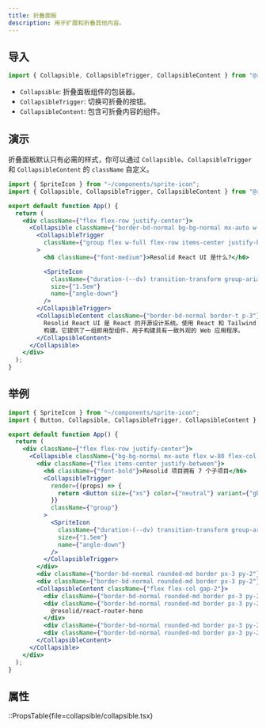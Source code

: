```yaml
---
title: 折叠面板
description: 用于扩展和折叠其他内容。
---
```


## 导入

```js
import { Collapsible, CollapsibleTrigger, CollapsibleContent } from "@resolid/react-ui";
```

- `Collapsible`: 折叠面板组件的包装器。
- `CollapsibleTrigger`: 切换可折叠的按钮。
- `CollapsibleContent`: 包含可折叠内容的组件。

## 演示

折叠面板默认只有必需的样式，你可以通过 `Collapsible`、`CollapsibleTrigger` 和 `CollapsibleContent` 的 `className` 自定义。

```jsx demo online=Collapsible
import { SpriteIcon } from "~/components/sprite-icon";
import { Collapsible, CollapsibleTrigger, CollapsibleContent } from "@resolid/react-ui";

export default function App() {
  return (
    <div className={"flex flex-row justify-center"}>
      <Collapsible className={"border-bd-normal bg-bg-normal mx-auto w-80 rounded-md border"}>
        <CollapsibleTrigger
          className={"group flex w-full flex-row items-center justify-between p-3"}
        >
          <h6 className={"font-medium"}>Resolid React UI 是什么?</h6>

          <SpriteIcon
            className={"duration-(--dv) transition-transform group-aria-expanded:rotate-180"}
            size={"1.5em"}
            name={"angle-down"}
          />
        </CollapsibleTrigger>
        <CollapsibleContent className={"border-bd-normal border-t p-3"}>
          Resolid React UI 是 React 的开源设计系统。使用 React 和 Tailwind CSS
          构建。它提供了一组即用型组件，用于构建具有一致外观的 Web 应用程序。
        </CollapsibleContent>
      </Collapsible>
    </div>
  );
}
```

## 举例

```jsx demo
import { SpriteIcon } from "~/components/sprite-icon";
import { Button, Collapsible, CollapsibleTrigger, CollapsibleContent } from "@resolid/react-ui";

export default function App() {
  return (
    <div className={"flex flex-row justify-center"}>
      <Collapsible className={"bg-bg-normal mx-auto flex w-80 flex-col gap-2"}>
        <div className={"flex items-center justify-between"}>
          <h6 className={"font-bold"}>Resolid 项目拥有 7 个子项目</h6>
          <CollapsibleTrigger
            render={(props) => {
              return <Button size={"xs"} color={"neutral"} variant={"ghost"} iconOnly {...props} />;
            }}
            className={"group"}
          >
            <SpriteIcon
              className={"duration-(--dv) transition-transform group-aria-expanded:rotate-180"}
              size={"1.5em"}
              name={"angle-down"}
            />
          </CollapsibleTrigger>
        </div>
        <div className={"border-bd-normal rounded-md border px-3 py-2"}>@resolid/config</div>
        <div className={"border-bd-normal rounded-md border px-3 py-2"}>@resolid/framework</div>
        <CollapsibleContent className={"flex flex-col gap-2"}>
          <div className={"border-bd-normal rounded-md border px-3 py-2"}>@resolid/react-ui</div>
          <div className={"border-bd-normal rounded-md border px-3 py-2"}>
            @resolid/react-router-hono
          </div>
          <div className={"border-bd-normal rounded-md border px-3 py-2"}>@resolid/flex-routes</div>
          <div className={"border-bd-normal rounded-md border px-3 py-2"}>@resolid/utils</div>
        </CollapsibleContent>
      </Collapsible>
    </div>
  );
}
```

## 属性

::PropsTable{file=collapsible/collapsible.tsx}
